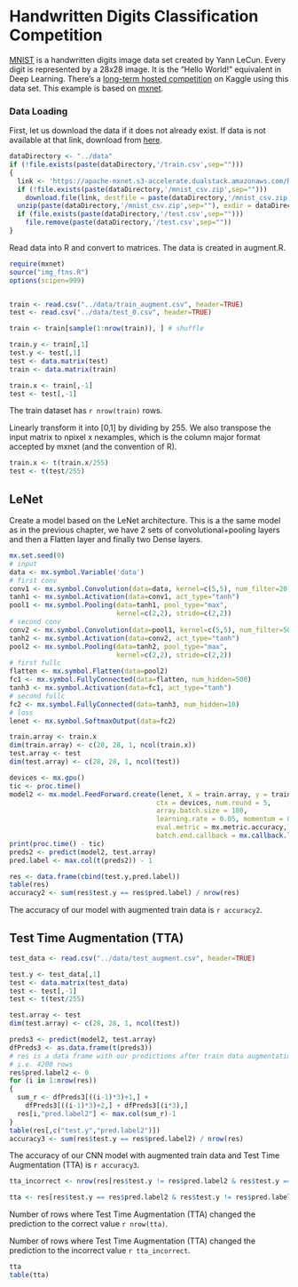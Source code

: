 # Handwritten Digits Classification Competition

[MNIST](http://yann.lecun.com/exdb/mnist/) is a handwritten digits image data set created by Yann LeCun. Every digit is represented by a 28x28 image. It is the "Hello World!" equivalent in Deep Learning. There's a [long-term hosted competition](https://www.kaggle.com/c/digit-recognizer) on Kaggle using this data set. This example is based on [mxnet](https://github.com/dmlc/mxnet/tree/master/R-package).

### Data Loading

First, let us download the data if it does not already exist. If data is not available at that link, download from [here](https://www.kaggle.com/c/digit-recognizer/data).

```r
dataDirectory <- "../data"
if (!file.exists(paste(dataDirectory,'/train.csv',sep="")))
{
  link <- 'https://apache-mxnet.s3-accelerate.dualstack.amazonaws.com/R/data/mnist_csv.zip'
  if (!file.exists(paste(dataDirectory,'/mnist_csv.zip',sep="")))
    download.file(link, destfile = paste(dataDirectory,'/mnist_csv.zip',sep=""))
  unzip(paste(dataDirectory,'/mnist_csv.zip',sep=""), exdir = dataDirectory)
  if (file.exists(paste(dataDirectory,'/test.csv',sep="")))
    file.remove(paste(dataDirectory,'/test.csv',sep=""))
}
```

Read data into R and convert to matrices. The data is created in augment.R.

```r
require(mxnet)
source("img_ftns.R")
options(scipen=999)


train <- read.csv("../data/train_augment.csv", header=TRUE)
test <- read.csv("../data/test_0.csv", header=TRUE)

train <- train[sample(1:nrow(train)), ] # shuffle

train.y <- train[,1]
test.y <- test[,1]
test <- data.matrix(test)
train <- data.matrix(train)

train.x <- train[,-1]
test <- test[,-1]
```

The train dataset has `r nrow(train)` rows.

Linearly transform it into [0,1] by dividing by 255. We also transpose the input matrix to npixel x nexamples, which is the column major format accepted by mxnet (and the convention of R).

```r
train.x <- t(train.x/255)
test <- t(test/255)
```

## LeNet

Create a model based on the LeNet architecture. This is a the same model as in the previous chapter, we have 2 sets of convolutional+pooling layers and then a Flatten layer and finally two Dense layers.

```r
mx.set.seed(0)
# input
data <- mx.symbol.Variable('data')
# first conv
conv1 <- mx.symbol.Convolution(data=data, kernel=c(5,5), num_filter=20)
tanh1 <- mx.symbol.Activation(data=conv1, act_type="tanh")
pool1 <- mx.symbol.Pooling(data=tanh1, pool_type="max",
                           kernel=c(2,2), stride=c(2,2))
# second conv
conv2 <- mx.symbol.Convolution(data=pool1, kernel=c(5,5), num_filter=50)
tanh2 <- mx.symbol.Activation(data=conv2, act_type="tanh")
pool2 <- mx.symbol.Pooling(data=tanh2, pool_type="max",
                           kernel=c(2,2), stride=c(2,2))
# first fullc
flatten <- mx.symbol.Flatten(data=pool2)
fc1 <- mx.symbol.FullyConnected(data=flatten, num_hidden=500)
tanh3 <- mx.symbol.Activation(data=fc1, act_type="tanh")
# second fullc
fc2 <- mx.symbol.FullyConnected(data=tanh3, num_hidden=10)
# loss
lenet <- mx.symbol.SoftmaxOutput(data=fc2)

train.array <- train.x
dim(train.array) <- c(28, 28, 1, ncol(train.x))
test.array <- test
dim(test.array) <- c(28, 28, 1, ncol(test))

devices <- mx.gpu()
tic <- proc.time()
model2 <- mx.model.FeedForward.create(lenet, X = train.array, y = train.y,
                                     ctx = devices, num.round = 5,
                                     array.batch.size = 100,
                                     learning.rate = 0.05, momentum = 0.9, wd = 0.00001,
                                     eval.metric = mx.metric.accuracy,
                                     batch.end.callback = mx.callback.log.train.metric(100))
print(proc.time() - tic)
preds2 <- predict(model2, test.array)
pred.label <- max.col(t(preds2)) - 1

res <- data.frame(cbind(test.y,pred.label))
table(res)
accuracy2 <- sum(res$test.y == res$pred.label) / nrow(res)
```

The accuracy of our model with augmented train data is `r accuracy2`.

## Test Time Augmentation (TTA)
```r
test_data <- read.csv("../data/test_augment.csv", header=TRUE)

test.y <- test_data[,1]
test <- data.matrix(test_data)
test <- test[,-1]
test <- t(test/255)

test.array <- test
dim(test.array) <- c(28, 28, 1, ncol(test))

preds3 <- predict(model2, test.array)
dfPreds3 <- as.data.frame(t(preds3))
# res is a data frame with our predictions after train data augmentation,
# i.e. 4200 rows
res$pred.label2 <- 0
for (i in 1:nrow(res))
{
  sum_r <- dfPreds3[((i-1)*3)+1,] +
    dfPreds3[((i-1)*3)+2,] + dfPreds3[(i*3),] 
  res[i,"pred.label2"] <- max.col(sum_r)-1
}
table(res[,c("test.y","pred.label2")])
accuracy3 <- sum(res$test.y == res$pred.label2) / nrow(res)
```

The accuracy of our CNN model with augmented train data and Test Time Augmentation (TTA) is `r accuracy3`.

```r
tta_incorrect <- nrow(res[res$test.y != res$pred.label2 & res$test.y == res$pred.label,])

tta <- res[res$test.y == res$pred.label2 & res$test.y != res$pred.label,c("pred.label","pred.label2")]
```

Number of rows where Test Time Augmentation (TTA) changed the prediction to the correct value `r nrow(tta)`.

Number of rows where Test Time Augmentation (TTA) changed the prediction to the incorrect value `r tta_incorrect`.

```r
tta
table(tta)
```
